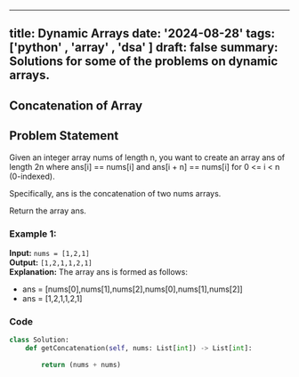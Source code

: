 
---
title:  Dynamic Arrays
date: '2024-08-28'
tags: ['python' , 'array' , 'dsa' ]
draft: false
summary: Solutions for some of the problems on dynamic arrays.
---


## Concatenation of Array

## Problem Statement

Given an integer array nums of length n, you want to create an array ans of length 2n where ans[i] == nums[i] and ans[i + n] == nums[i] for 0 <= i < n (0-indexed).

Specifically, ans is the concatenation of two nums arrays.

Return the array ans.

### Example 1:

**Input:** `nums = [1,2,1]`  
**Output:** `[1,2,1,1,2,1]`  
**Explanation:** The array ans is formed as follows:
- ans = [nums[0],nums[1],nums[2],nums[0],nums[1],nums[2]]
- ans = [1,2,1,1,2,1]

 ### Code

```python
class Solution:
    def getConcatenation(self, nums: List[int]) -> List[int]:
         
        return (nums + nums)
```
